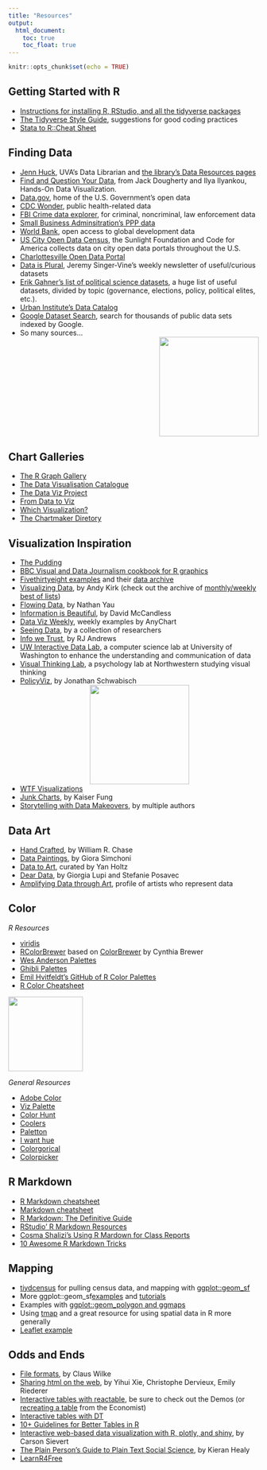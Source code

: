 ```yaml
---
title: "Resources"
output: 
  html_document:
    toc: true
    toc_float: true
---
```


```r
knitr::opts_chunk$set(echo = TRUE)
```

## Getting Started with R

* [Instructions for installing R, RStudio, and all the tidyverse packages](../install/)
* [The Tidyverse Style Guide](https://style.tidyverse.org/index.html), suggestions for good coding practices
* [Stata to R::Cheat Sheet](https://github.com/rstudio/cheatsheets/blob/master/stata2r.pdf)


## Finding Data

* [Jenn Huck](https://data.library.virginia.edu/jennifer-huck/), UVA's Data Librarian and [the library's Data Resources pages](https://data.library.virginia.edu/datasources/)
* [Find and Question Your Data](https://handsondataviz.org/find.html), from Jack Dougherty and Ilya Ilyankou, Hands-On Data Visualization.
* [Data.gov](https://www.data.gov/), home of the U.S. Government’s open data
* [CDC Wonder](https://wonder.cdc.gov/), public health-related data
* [FBI Crime data explorer](https://crime-data-explorer.app.cloud.gov/pages/home), for criminal, noncriminal, law enforcement data 
* [Small Business Adminsitration's PPP data](https://www.sba.gov/funding-programs/loans/covid-19-relief-options/paycheck-protection-program/ppp-data)
* [World Bank](https://data.worldbank.org/), open access to global development data
* [US City Open Data Census](http://us-cities.survey.okfn.org/), the Sunlight Foundation and Code for America collects data on city open data portals throughout the U.S.
* [Charlottesville Open Data Portal](https://opendata.charlottesville.org/)
* [Data is Plural](https://www.data-is-plural.com/), Jeremy Singer-Vine's weekly newsletter of useful/curious datasets
* [Erik Gahner’s list of political science datasets](https://github.com/erikgahner/PolData), a huge list of useful datasets, divided by topic (governance, elections, policy, political elites, etc.).
* [Urban Institute's Data Catalog](https://datacatalog.urban.org/search/type/dataset)
* [Google Dataset Search](https://datasetsearch.research.google.com/), search for thousands of public data sets indexed by Google.
* So many sources... <div style="text-align:right;"><img src="https://media.giphy.com/media/xT9C25UNTwfZuk85WP/giphy.gif" width="200" style="display: inline-block; margin: 0"></div>


## Chart Galleries

* [The R Graph Gallery](https://www.r-graph-gallery.com/)
* [The Data Visualisation Catalogue](https://datavizcatalogue.com/)
* [The Data Viz Project](https://datavizproject.com/)
* [From Data to Viz](https://www.data-to-viz.com/)
* [Which Visualization?](http://experception.net/Franconeri_ExperCeptionDotNet_DataVisQuickRef.pdf)
* [The Chartmaker Diretory](http://chartmaker.visualisingdata.com/)


## Visualization Inspiration

* [The Pudding](https://pudding.cool/)
* [BBC Visual and Data Journalism cookbook for R graphics](https://bbc.github.io/rcookbook/)
* [Fivethirtyeight examples](https://fivethirtyeight.com/features/the-40-weirdest-and-best-charts-we-made-in-2020/) and their [data archive](https://data.fivethirtyeight.com/)
* [Visualizing Data](https://www.visualisingdata.com/), by Andy Kirk (check out the archive of [monthly/weekly best of lists](https://www.visualisingdata.com/2021/06/best-of-the-visualisation-web-april-2021/))
* [Flowing Data](https://flowingdata.com/), by Nathan Yau
* [Information is Beautiful](https://informationisbeautiful.net/), by David McCandless
* [Data Viz Weekly](https://www.anychart.com/blog/category/data-visualization-weekly/), weekly examples by AnyChart
* [Seeing Data](http://seeingdata.org/), by a collection of researchers
* [Info we Trust](https://infowetrust.com/essays), by RJ Andrews
* [UW Interactive Data Lab](https://idl.cs.washington.edu/), a computer science lab at University of Washington to enhance the understanding and communication of data 
* [Visual Thinking Lab](https://visualthinking.psych.northwestern.edu/projects.html), a psychology lab at Northwestern studying visual thinking
* [PolicyViz](https://policyviz.com/), by Jonathan Schwabisch 
<div style="text-align:center;"><img src="https://media.giphy.com/media/1ylNn0FjtfzCHmxqky/giphy.gif" width="200"></div>

* [WTF Visualizations](https://viz.wtf/)
* [Junk Charts](https://junkcharts.typepad.com/), by Kaiser Fung
* [Storytelling with Data Makeovers](https://www.storytellingwithdata.com/makeovers), by multiple authors


## Data Art

* [Hand Crafted](https://www.williamrchase.com/work/), by William R. Chase
* [Data Paintings](http://giorasimchoni.com/2017/07/30/2017-07-30-data-paintings-the-kandinsky-package), by Giora Simchoni
* [Data to Art](https://www.data-to-art.com/), curated by Yan Holtz
* [Dear Data](https://www.dear-data.com/theproject), by Giorgia Lupi and Stefanie Posavec
* [Amplifying Data through Art](https://www.hakaimagazine.com/article-short/amplifying-data-through-art/), profile of artists who represent data


## Color

*R Resources*

* [viridis](https://cran.r-project.org/web/packages/viridis/vignettes/intro-to-viridis.html)
* [RColorBrewer](https://renenyffenegger.ch/notes/development/languages/R/packages/RColorBrewer/index) based on [ColorBrewer](https://colorbrewer2.org/#type=sequential&scheme=BuGn&n=3) by Cynthia Brewer
* [Wes Anderson Palettes](https://github.com/karthik/wesanderson)
* [Ghibli Palettes](https://github.com/ewenme/ghibli)
* [Emil Hvitfeldt's GitHub of R Color Palettes](https://github.com/EmilHvitfeldt/r-color-palettes)
* [R Color Cheatsheet](https://www.nceas.ucsb.edu/sites/default/files/2020-04/colorPaletteCheatsheet.pdf)

<div style="text-align:left;"><img src="https://media.giphy.com/media/ieK8pZKcJMo0fWUXC2/giphy.gif" width="150"></div> 
*General Resources*

* [Adobe Color](https://color.adobe.com/create/color-wheel)
* [Viz Palette](https://projects.susielu.com/viz-palette)
* [Color Hunt](https://colorhunt.co/)
* [Coolers](https://coolors.co/)
* [Paletton](https://paletton.com/#uid=1000u0kllllaFw0g0qFqFg0w0aF)
* [I want hue](https://medialab.github.io/iwanthue/)
* [Colorgorical](http://vrl.cs.brown.edu/color)
* [Colorpicker](https://tristen.ca/hcl-picker/#/hlc/6/1/15534C/E2E062)



## R Markdown

* [R Markdown cheatsheet](https://www.rstudio.com/wp-content/uploads/2015/02/rmarkdown-cheatsheet.pdf)
* [Markdown cheatsheet](https://packetlife.net/media/library/16/Markdown.pdf)
* [R Markdown: The Definitive Guide](https://bookdown.org/yihui/rmarkdown/)
* [RStudio' R Markdown Resources](https://rmarkdown.rstudio.com/)
* [Cosma Shalizi's Using R Mardown for Class Reports](http://stat.cmu.edu/~cshalizi/rmarkdown/)
* [10 Awesome R Markdown Tricks](https://towardsdatascience.com/ten-awesome-r-markdown-tricks-56ef6d41098)

## Mapping

* [tiydcensus](https://walker-data.com/tidycensus/index.html) for pulling census data, and mapping with [ggplot::geom_sf](https://walker-data.com/tidycensus/articles/spatial-data.html)
* More ggplot::geom_sf[examples](https://r-spatial.org/r/2018/10/25/ggplot2-sf.html) and [tutorials](https://evamaerey.github.io/flipbooks/geom_sf/geom_sf.html#1)
* Examples with [ggplot::geom_polygon and ggmaps](http://eriqande.github.io/rep-res-web/lectures/making-maps-with-R.html)
* Using [tmap](https://geocompr.robinlovelace.net/adv-map.html) and a great resource for using spatial data in R more generally
* [Leaflet example](https://www.earthdatascience.org/courses/earth-analytics/get-data-using-apis/leaflet-r/)


## Odds and Ends

* [File formats](https://clauswilke.com/dataviz/image-file-formats.html), by Claus Wilke
* [Sharing html on the web](https://bookdown.org/yihui/rmarkdown-cookbook/html-share.html), by Yihui Xie, Christophe Dervieux, Emily Riederer
* [Interactive tables with reactable](https://glin.github.io/reactable/index.html), be sure to check out the Demos (or [recreating a table](https://towardsdatascience.com/recreate-publication-quality-interactive-tables-in-r-using-reactable-187407bc9702) from the Economist)
* [Interactive tables with DT](https://rstudio.github.io/DT/)
* [10+ Guidelines for Better Tables in R](https://themockup.blog/posts/2020-09-04-10-table-rules-in-r/)
* [Interactive web-based data visualization with R, plotly, and shiny](https://plotly-r.com/), by Carson Sievert
* [The Plain Person’s Guide to Plain Text Social Science](https://plain-text.co/index.html#introduction), by Kieran Healy 
* [LearnR4Free](https://www.learnr4free.com/)
